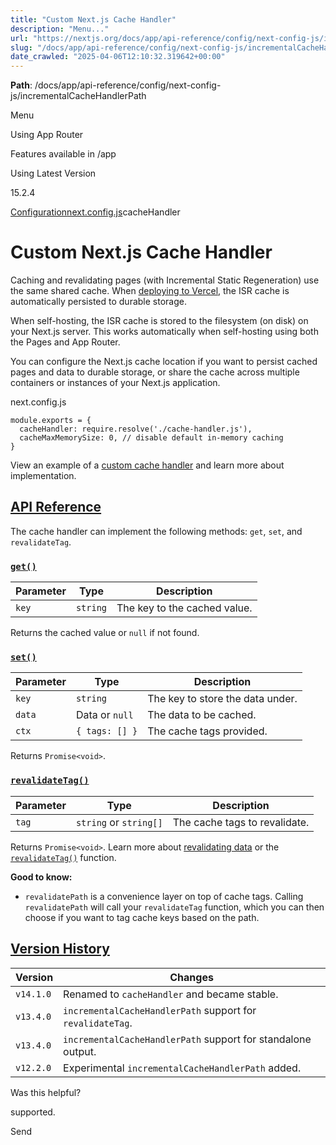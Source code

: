 ---
title: "Custom Next.js Cache Handler"
description: "Menu..."
url: "https://nextjs.org/docs/app/api-reference/config/next-config-js/incrementalCacheHandlerPath"
slug: "/docs/app/api-reference/config/next-config-js/incrementalCacheHandlerPath"
date_crawled: "2025-04-06T12:10:32.319642+00:00"
---

**Path**: /docs/app/api-reference/config/next-config-js/incrementalCacheHandlerPath

Menu

Using App Router

Features available in /app

Using Latest Version

15.2.4

[Configuration](/docs/app/api-reference/config)[next.config.js](/docs/app/api-reference/config/next-config-js)cacheHandler

# Custom Next.js Cache Handler

Caching and revalidating pages (with Incremental Static Regeneration) use the same shared cache. When [deploying to Vercel](https://vercel.com/docs/incremental-static-regeneration?utm_source=next-site&utm_medium=docs&utm_campaign=next-website), the ISR cache is automatically persisted to durable storage.

When self-hosting, the ISR cache is stored to the filesystem (on disk) on your Next.js server. This works automatically when self-hosting using both the Pages and App Router.

You can configure the Next.js cache location if you want to persist cached pages and data to durable storage, or share the cache across multiple containers or instances of your Next.js application.

next.config.js

```
module.exports = {
  cacheHandler: require.resolve('./cache-handler.js'),
  cacheMaxMemorySize: 0, // disable default in-memory caching
}
```

View an example of a [custom cache handler](/docs/app/building-your-application/deploying#configuring-caching) and learn more about implementation.

## [API Reference](#api-reference)

The cache handler can implement the following methods: `get`, `set`, and `revalidateTag`.

### [`get()`](#get)

| Parameter | Type | Description |
| --- | --- | --- |
| `key` | `string` | The key to the cached value. |

Returns the cached value or `null` if not found.

### [`set()`](#set)

| Parameter | Type | Description |
| --- | --- | --- |
| `key` | `string` | The key to store the data under. |
| `data` | Data or `null` | The data to be cached. |
| `ctx` | `{ tags: [] }` | The cache tags provided. |

Returns `Promise<void>`.

### [`revalidateTag()`](#revalidatetag)

| Parameter | Type | Description |
| --- | --- | --- |
| `tag` | `string` or `string[]` | The cache tags to revalidate. |

Returns `Promise<void>`. Learn more about [revalidating data](/docs/app/building-your-application/data-fetching/incremental-static-regeneration) or the [`revalidateTag()`](/docs/app/api-reference/functions/revalidateTag) function.

**Good to know:**

* `revalidatePath` is a convenience layer on top of cache tags. Calling `revalidatePath` will call your `revalidateTag` function, which you can then choose if you want to tag cache keys based on the path.

## [Version History](#version-history)

| Version | Changes |
| --- | --- |
| `v14.1.0` | Renamed to `cacheHandler` and became stable. |
| `v13.4.0` | `incrementalCacheHandlerPath` support for `revalidateTag`. |
| `v13.4.0` | `incrementalCacheHandlerPath` support for standalone output. |
| `v12.2.0` | Experimental `incrementalCacheHandlerPath` added. |

Was this helpful?

supported.

Send